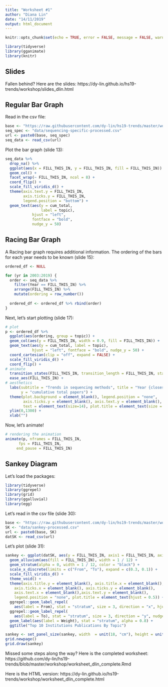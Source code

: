 ```yaml
---
title: "Worksheet #1"
author: "Diana Lin"
date: "14/11/2019"
output: html_document
---
```


```r
knitr::opts_chunk$set(echo = TRUE, error = FALSE, message = FALSE, warning = FALSE, fig.width=12, fig.height=8)
```

```r
library(tidyverse)
library(gganimate)
library(knitr)
```
## Slides
Fallen behind? Here are the slides:
https://dy-lin.github.io/hs19-trends/workshop/slides_dlin.html

## Regular Bar Graph
Read in the csv file:
```r
base <- "https://raw.githubusercontent.com/dy-lin/hs19-trends/master/workshop/"
seq_spec <- "data/sequencing-specific-processed.csv"
url <- paste0(base, seq_spec)
seq_data <- read_csv(url)
```

Plot the bar graph (slide 13):
```r
seq_data %>%
  drop_na() %>%
  ggplot(aes(x = FILL_THIS_IN, y = FILL_THIS_IN, fill = FILL_THIS_IN)) +
  geom_col() + 
  facet_wrap(~ FILL_THIS_IN, ncol = 8) + 
  coord_flip() +
  scale_fill_viridis_d() +
  theme(axis.text.y = FILL_THIS_IN,
        axis.ticks.y = FILL_THIS_IN,
        legend.position = "bottom") +
  geom_text(aes(y = cum_total, 
                label = topic), 
            hjust = "left", 
            fontface = "bold", 
            nudge_y = 50)
```

## Racing Bar Graph
A Racing bar graph requires additional information. The ordering of the bars for each year needs to be known (slide 15):
```r
ordered_df <- NULL

for (yr in 2003:2019) {
  order <- seq_data %>% 
    filter(Year == FILL_THIS_IN) %>% 
    arrange(FILL_THIS_IN) %>% 
    mutate(ordering = row_number())
  
  ordered_df <- ordered_df %>% rbind(order)
}
```

Next, let's start plotting (slide 17):
```r
# plot
p <- ordered_df %>% 
  ggplot(aes(ordering, group = topic)) +
  geom_col(aes(y = FILL_THIS_IN, width = 0.9, fill = FILL_THIS_IN)) +
  geom_text(aes(y = cum_total, label = topic), 
            hjust = "left", fontface = "bold", nudge_y = 50) +
  coord_cartesian(clip = "off", expand = FALSE) +
  scale_fill_viridis_d() +
  coord_flip() +
# animate
  transition_states(FILL_THIS_IN, transition_length = FILL_THIS_IN, state_length = FILL_THIS_IN, wrap = FILL_THIS_IN) +
  ease_aes(FILL_THIS_IN) +
# aesthetics
  labs(subtitle = "Trends in sequencing methods", title = "Year {closest_state}", 
       y = "cumulative total papers") +
  theme(plot.background = element_blank(), legend.position = "none",
        axis.ticks.y = element_blank(), axis.text.y = element_blank(),
        text = element_text(size=14), plot.title = element_text(size = 35)) +
  ylim(0,1300) +
  xlab("") 
```

Now, let's animate!
```r
# rendering the animation
animate(p, nframes = FILL_THIS_IN,
      fps = FILL_THIS_IN,
     end_pause = FILL_THIS_IN)
```

## Sankey Diagram

Let's load the packages:
```r
library(tidyverse)
library(ggrepel)
library(grid)
library(ggalluvial)
library(egg)
```

Let's read in the csv file (slide 30):
```r
base <- "https://raw.githubusercontent.com/dy-lin/hs19-trends/master/workshop/"
SK <- "data/sankey-processed.csv"
url <- paste0(base, SK)
datSK <- read_csv(url)
```

Let's plot (slide 31):
```r
sankey <- ggplot(datSK, aes(y = FILL_THIS_IN, axis1 = FILL_THIS_IN, axis2 = FILL_THIS_IN)) +
  geom_alluvium(aes(fill = FILL_THIS_IN), width = 1 / 12) +
  geom_stratum(alpha = 0, width = 1 / 12, color = "black") +
  scale_x_discrete(limits = c("From", "To"), expand = c(0.3, 0.1)) +
  scale_fill_viridis_d() +
  theme_void() +
  theme(axis.title.y = element_blank(), axis.title.x = element_blank(),
    axis.ticks.x = element_blank(), axis.ticks.y = element_blank(),
    axis.text.x = element_blank(),axis.text.y = element_blank(),
    legend.position = "none", plot.title = element_text(hjust = 0.5)) +
  ggrepel::geom_label_repel(
    aes(label = From), stat = "stratum", size = 3, direction = "x", hjust = 10) +
  ggrepel::geom_label_repel(
    aes(label = To), stat = "stratum", size = 3, direction = "y", nudge_x = 0.5) +
  geom_label(aes(label = Weight), stat = "stratum", alpha = 0.8) +
  ggtitle("Top 10 Institutions Publications By Topic")

sankey <- set_panel_size(sankey, width  = unit(18, "cm"), height = unit(10, "cm"))
grid.newpage()
grid.draw(sankey)
```

Missed some steps along the way?
Here is the completed worksheet:
https://github.com/dy-lin/hs19-trends/blob/master/workshop/worksheet_dlin_complete.Rmd

Here is the HTML version:
https://dy-lin.github.io/hs19-trends/workshop/worksheet_dlin_complete.html

